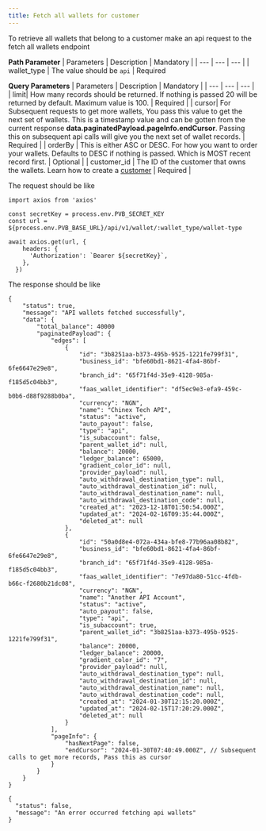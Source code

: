 ```yaml
---
title: Fetch all wallets for customer
---
```

To retrieve all wallets that belong to a customer make an api request to the fetch all wallets endpoint

**Path Parameter**
| Parameters  | Description | Mandatory |
| --- | --- | --- |
| wallet_type | The value should be  `api` | Required


**Query Parameters**
| Parameters  | Description | Mandatory |
| --- | --- | --- |
| limit| How many records should be returned. If nothing is passed 20 will be returned by default. Maximum value is 100.  | Required |
| cursor| For Subsequent requests to get more wallets, You pass this value to get the next set of wallets. This is a timestamp value and can be gotten from the current response **data.paginatedPayload.pageInfo.endCursor**. Passing this on subsequent api calls will give you the next set of wallet records. | Required |
| orderBy | This is either ASC or DESC. For how you want to order your wallets. Defaults to DESC if nothing is passed. Which is MOST recent record first.  | Optional |
| customer_id | The ID of the customer that owns the wallets. Learn how to create a [customer](/customers/customer-overview) | Required |


The request should be like
```Fetch multiple wallets
import axios from 'axios'

const secretKey = process.env.PVB_SECRET_KEY
const url = ${process.env.PVB_BASE_URL}/api/v1/wallet/:wallet_type/wallet-type

await axios.get(url, {
    headers: {
      'Authorization': `Bearer ${secretKey}`,
    },
  })
```

The response should be like
<CodeGroup>
```tsx Successful
{
    "status": true,
    "message": "API wallets fetched successfully",
    "data": {
        "total_balance": 40000
        "paginatedPayload": {
            "edges": [
                {
                    "id": "3b8251aa-b373-495b-9525-1221fe799f31",
                    "business_id": "bfe60bd1-8621-4fa4-86bf-6fe6647e29e8",
                    "branch_id": "65f71f4d-35e9-4128-985a-f185d5c04bb3",
                    "faas_wallet_identifier": "df5ec9e3-efa9-459c-b0b6-d88f9288b0ba",
                    "currency": "NGN",
                    "name": "Chinex Tech API",
                    "status": "active",
                    "auto_payout": false,
                    "type": "api",
                    "is_subaccount": false,
                    "parent_wallet_id": null,
                    "balance": 20000,
                    "ledger_balance": 65000,
                    "gradient_color_id": null,
                    "provider_payload": null,
                    "auto_withdrawal_destination_type": null,
                    "auto_withdrawal_destination_id": null,
                    "auto_withdrawal_destination_name": null,
                    "auto_withdrawal_destination_code": null,
                    "created_at": "2023-12-18T01:50:54.000Z",
                    "updated_at": "2024-02-16T09:35:44.000Z",
                    "deleted_at": null
                },
                {
                    "id": "50a0d8e4-072a-434a-bfe8-77b96aa08b82",
                    "business_id": "bfe60bd1-8621-4fa4-86bf-6fe6647e29e8",
                    "branch_id": "65f71f4d-35e9-4128-985a-f185d5c04bb3",
                    "faas_wallet_identifier": "7e97da80-51cc-4fdb-b66c-f2680b21dc08",
                    "currency": "NGN",
                    "name": "Another API Account",
                    "status": "active",
                    "auto_payout": false,
                    "type": "api",
                    "is_subaccount": true,
                    "parent_wallet_id": "3b8251aa-b373-495b-9525-1221fe799f31",
                    "balance": 20000,
                    "ledger_balance": 20000,
                    "gradient_color_id": "7",
                    "provider_payload": null,
                    "auto_withdrawal_destination_type": null,
                    "auto_withdrawal_destination_id": null,
                    "auto_withdrawal_destination_name": null,
                    "auto_withdrawal_destination_code": null,
                    "created_at": "2024-01-30T12:15:20.000Z",
                    "updated_at": "2024-02-15T17:20:29.000Z",
                    "deleted_at": null
                }
            ],
            "pageInfo": {
                "hasNextPage": false,
                "endCursor": "2024-01-30T07:40:49.000Z", // Subsequent calls to get more records, Pass this as cursor
            }
        }
    }
}
```

```tsx Failed Response(400 status code)
{
  "status": false,
  "message": "An error occurred fetching api wallets"
}
```
</CodeGroup>